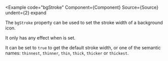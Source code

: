 
<Example
  code="bgStroke"
  Component={Component}
  Source={Source}
  undent={2}
  expand
>
  The `bgStroke` property can be used to set the stroke width of a background
  icon.

  It only has any effect when <CodeHashLink id="bgIcon"/> is set.

  It can be set to `true` to get the default stroke width, or one of the
  semantic names: `thinnest`, `thinner`, `thin`, `thick`, `thicker` or
  `thickest`.
</Example>
